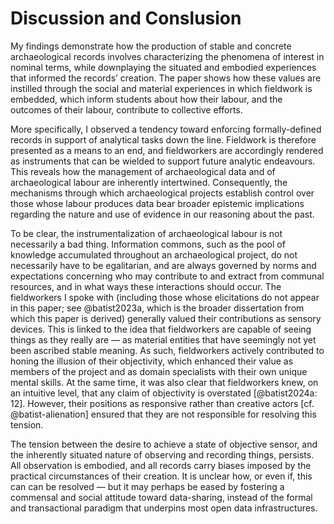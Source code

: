 # Discussion and Conslusion
My findings demonstrate how the production of stable and concrete archaeological records involves characterizing the phenomena of interest in nominal terms, while downplaying the situated and embodied experiences that informed the records' creation.
The paper shows how these values are instilled through the social and material experiences in which fieldwork is embedded, which inform students about how their labour, and the outcomes of their labour, contribute to collective efforts.

More specifically, I observed a tendency toward enforcing formally-defined records in support of analytical tasks down the line.
Fieldwork is therefore presented as a means to an end, and fieldworkers are accordingly rendered as instruments that can be wielded to support future analytic endeavours.
This reveals how the management of archaeological data and of archaeological labour are inherently intertwined.
Consequently, the mechanisms through which archaeological projects establish control over those whose labour produces data bear broader epistemic implications regarding the nature and use of evidence in our reasoning about the past.

To be clear, the instrumentalization of archaeological labour is not necessarily a bad thing.
Information commons, such as the pool of knowledge accumulated throughout an archaeological project, do not necessarily have to be egalitarian, and are always governed by norms and expectations concerning who may contribute to and extract from communal resources, and in what ways these interactions should occur.
The fieldworkers I spoke with (including those whose elicitations do not appear in this paper; see @batist2023a, which is the broader dissertation from which this paper is derived) generally valued their contributions as sensory devices.
This is linked to the idea that fieldworkers are capable of seeing things as they really are --- as material entities that have seemingly not yet been ascribed stable meaning.
As such, fieldworkers actively contributed to honing the illusion of their objectivity, which enhanced their value as members of the project and as domain specialists with their own unique mental skills.
At the same time, it was also clear that fieldworkers knew, on an intuitive level, that any claim of objectivity is overstated [@batist2024a: 12].
However, their positions as responsive rather than creative actors [cf. @batist-alienation] ensured that they are not responsible for resolving this tension.

The tension between the desire to achieve a state of objective sensor, and the inherently situated nature of observing and recording things, persists.
All observation is embodied, and all records carry biases imposed by the practical circumstances of their creation.
It is unclear how, or even if, this can can be resolved --- but it may perhaps be eased by fostering a commensal and social attitude toward data-sharing, instead of the formal and transactional paradigm that underpins most open data infrastructures.
